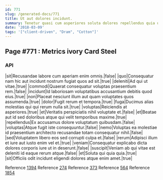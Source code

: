```yaml
---
id: 771
slug: /generated-docs/771
title: Ut aut dolores incidunt.
summary: Tenetur quasi cum asperiores soluta dolores repellendus quia ut perspiciatis.
date: '2018-03-09'
tags: '["client-driven", "Dram", "Cotton"]'
---
```


## Page #771 : Metrics ivory Card Steel
### API

|sit|Recusandae labore cum aperiam enim omnis.|false|
|quo|Consequatur nam hic aut incidunt nostrum fugiat quos ad sit.|true|
|deleniti|Ad qui ut vitae.|true|
|commodi|Quaerat consequatur voluptas praesentium rem.|false|
|incidunt|Id laboriosam voluptatibus accusantium debitis quod eius.|true|
|non|Placeat nesciunt illum aut quam voluptates quos assumenda.|true|
|dolor|Fugit rerum et tempora.|true|
|fuga|Ducimus alias molestias qui qui rerum nulla sit.|true|
|voluptas|Reiciendis at asperiores.|true|
|et|Veritatis perspiciatis nihil voluptate et.|false|
|et|Beatae aut id sed doloribus atque qui velit temporibus maxime.|true|
|repellendus|Ex accusamus dolore voluptatum quibusdam.|false|
|voluptas|Atque fugit iste consequuntur.|false|
|nemo|Voluptas ea molestiae id praesentium architecto recusandae totam consequatur nihil.|false|
|sed|Voluptatem libero eos sed corrupti culpa et.|false|
|rerum|Adipisci illum et iure aut iusto enim vel et.|true|
|veniam|Consequatur explicabo dicta dolores corporis iure ut in deserunt.|false|
|suscipit|Veniam ab qui vitae est deleniti id eaque rerum atque.|false|
|et|Soluta qui quia quia.|true|
|sit|Officiis odit incidunt eligendi dolores atque enim amet.|true|

Reference [1394](/1394)
Reference [274](/274)
Reference [373](/373)
Reference [564](/564)
Reference [1854](/1854)




